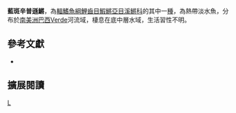 {{Speciesbox 
| taxon = Simpsonichthys margaritatus
| status = NE
| status_system = IUCN3.1
| authority =  Costa, 2012
| synonyms = 
}}
'''藍斑辛普遜鱂'''，為[[輻鰭魚綱|輻鰭魚綱]][[鯉齒目|鯉齒目]][[鰕鱂亞目|鰕鱂亞目]][[溪鱂科|溪鱂科]]的其中一[[種|種]]，為熱帶淡水魚，分布於[[南美洲|南美洲]][[巴西|巴西]]Verde河流域，棲息在底中層水域，生活習性不明。
== 參考文獻 ==
*{{FishBase_species|genus=Simpsonichthys|species=margaritatus|year=2014|month=9}}

== 擴展閱讀 ==
{{refbegin}}
{{wikispecies-inline|Simpsonichthys margaritatus 藍斑辛普遜鱂}}
{{refend}}
{{Taxonbar|from=Q14339994}}

[[Category:辛普遜鱂屬|L]]
